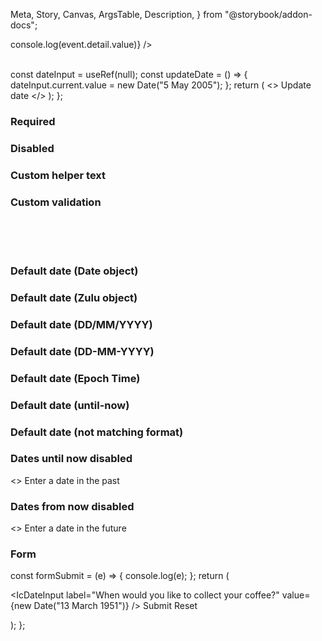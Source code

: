   Meta,
  Story,
  Canvas,
  ArgsTable,
  Description,
} from "@storybook/addon-docs";

<Meta title="React Components/Date input" component={IcDateInput} />

<Description markdown={readme} />

<Canvas>
  <Story name="Default">
    <IcDateInput
      label="When would you like to collect your coffee?"
      onIcChange={(ev) => console.log(event.detail.value)}
    />
    <br />
    <IcDateInput
      label="When would you like to collect your coffee?"
      dateFormat="MM/DD/YYYY"
    />
    <br />
    <IcDateInput
      label="When would you like to collect your coffee?"
      dateFormat="YYYY/MM/DD"
    />
  </Story>
</Canvas>

  const dateInput = useRef(null);
  const updateDate = () => {
    dateInput.current.value = new Date("5 May 2005");
  };
  return (
    <>
      <IcDateInput
        ref={dateInput}
        id="date-input-default-date-with-value"
        label="When would you like to collect your coffee?"
        value="21/01/2001"
      />
      <IcButton onClick={updateDate}>Update date</IcButton>
    </>
  );
};

<Canvas>
  <Story name="With value" parameters={{ loki: { skip: true } }}>
    <DateInputWithValue />
  </Story>
</Canvas>

### Required

<Canvas>
  <Story name="Required">
    <IcDateInput label="When would you like to collect your coffee?" required />
  </Story>
</Canvas>

### Disabled

<Canvas>
  <Story name="Disabled">
    <IcDateInput label="When would you like to collect your coffee?" disabled />
  </Story>
</Canvas>

### Custom helper text

<Canvas>
  <Story name="Custom helper text">
    <IcDateInput
      label="When would you like to collect your coffee?"
      helperText="We will have your order ready for you on this day"
    />
  </Story>
</Canvas>

### Custom validation

<Canvas>
  <Story name="Custom validation">
    <IcDateInput
      label="When would you like to collect your coffee?"
      validationStatus="error"
      validationText="There is a coffee shortage forecast for that day. Please choose a different date."
    />
    <br />
    <IcDateInput
      label="When would you like to collect your coffee?"
      validationStatus="warning"
      validationText="Please be aware that there may be a coffee shortage on that day."
    />
    <br />
    <IcDateInput
      label="When would you like to collect your coffee?"
      validationStatus="success"
      validationText="Your coffee will be available for you to collect on this day."
    />
    <br />
  </Story>
</Canvas>

### Default date (Date object)

<Canvas>
  <Story name="Default date (Date object)">
    <IcDateInput
      label="When would you like to collect your coffee?"
      value={new Date("28 November 2021")}
    />
  </Story>
</Canvas>

### Default date (Zulu object)

<Canvas>
  <Story name="Default date (Zulu object)">
    <IcDateInput
      label="When would you like to collect your coffee?"
      value={new Date("28 November 2021").toISOString()}
    />
  </Story>
</Canvas>

### Default date (DD/MM/YYYY)

<Canvas>
  <Story name="Default date (with slashes)">
    <IcDateInput
      label="When would you like to collect your coffee?"
      value="21/01/2005"
    />
  </Story>
</Canvas>

### Default date (DD-MM-YYYY)

<Canvas>
  <Story name="Default date (with dashes)">
    <IcDateInput
      label="When would you like to collect your coffee?"
      value="25-05-2005"
    />
  </Story>
</Canvas>

### Default date (Epoch Time)

<Canvas>
  <Story name="Default date (epoch time)">
    <IcDateInput
      label="When would you like to collect your coffee?"
      value={Date.now()}
    />
  </Story>
</Canvas>

### Default date (until-now)

<Canvas>
  <Story name="Default date (until now)">
    <IcDateInput
      label="When would you like to collect your coffee?"
      value="25-05-2005"
      disabledDates="until-now"
    />
  </Story>
</Canvas>

### Default date (not matching format)

<Canvas>
  <Story name="Default date (not matching format)">
    <IcDateInput
      label="When would you like to collect your coffee?"
      dateFormat="MM/DD/YYYY"
      value="25-05-2025"
    />
  </Story>
</Canvas>

### Dates until now disabled

<Canvas>
  <Story name="Dates until now disabled">
    <>
      <IcDateInput
        label="When would you like to collect your coffee?"
        disabledDates="until-now"
      />
      <IcTypography>Enter a date in the past</IcTypography>
    </>
  </Story>
</Canvas>

### Dates from now disabled

<Canvas>
  <Story name="Dates from now disabled">
    <>
      <IcDateInput
        label="When would you like to collect your coffee?"
        disabledDates="from-now"
      />
      <IcTypography>Enter a date in the future</IcTypography>
    </>
  </Story>
</Canvas>

### Form

  const formSubmit = (e) => {
    console.log(e);
  };
  return (
    <form onSubmit={formSubmit}>
      <IcDateInput
        label="When would you like to collect your coffee?"
        value={new Date("13 March 1951")}
      />
      <IcButton type="submit">Submit</IcButton>
      <IcButton type="reset">Reset</IcButton>
    </form>
  );
};

<Canvas>
  <Story name="Form" parameters={{ loki: { skip: true } }}>
    <Form />
  </Story>
</Canvas>
